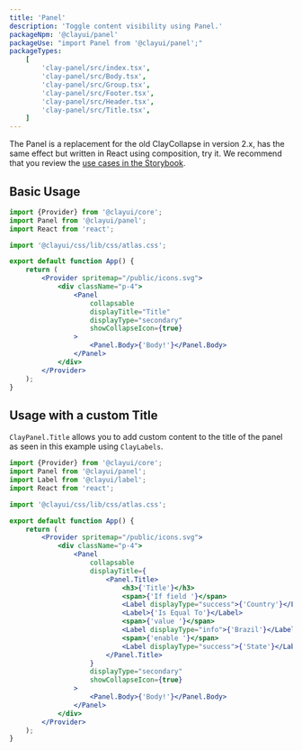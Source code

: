 ```yaml
---
title: 'Panel'
description: 'Toggle content visibility using Panel.'
packageNpm: '@clayui/panel'
packageUse: "import Panel from '@clayui/panel';"
packageTypes:
    [
        'clay-panel/src/index.tsx',
        'clay-panel/src/Body.tsx',
        'clay-panel/src/Group.tsx',
        'clay-panel/src/Footer.tsx',
        'clay-panel/src/Header.tsx',
        'clay-panel/src/Title.tsx',
    ]
---
```


The Panel is a replacement for the old ClayCollapse in version 2.x, has the same effect but written in React using composition, try it. We recommend that you review the [use cases in the Storybook](https://storybook.clayui.com/?path=/story/design-system-components-panel--default).

## Basic Usage

```jsx preview
import {Provider} from '@clayui/core';
import Panel from '@clayui/panel';
import React from 'react';

import '@clayui/css/lib/css/atlas.css';

export default function App() {
	return (
		<Provider spritemap="/public/icons.svg">
			<div className="p-4">
				<Panel
					collapsable
					displayTitle="Title"
					displayType="secondary"
					showCollapseIcon={true}
				>
					<Panel.Body>{'Body!'}</Panel.Body>
				</Panel>
			</div>
		</Provider>
	);
}
```

## Usage with a custom Title

`ClayPanel.Title` allows you to add custom content to the title of the panel as seen in this example using `ClayLabels`.

```jsx preview
import {Provider} from '@clayui/core';
import Panel from '@clayui/panel';
import Label from '@clayui/label';
import React from 'react';

import '@clayui/css/lib/css/atlas.css';

export default function App() {
	return (
		<Provider spritemap="/public/icons.svg">
			<div className="p-4">
				<Panel
					collapsable
					displayTitle={
						<Panel.Title>
							<h3>{'Title'}</h3>
							<span>{'If field '}</span>
							<Label displayType="success">{'Country'}</Label>
							<Label>{'Is Equal To'}</Label>
							<span>{'value '}</span>
							<Label displayType="info">{'Brazil'}</Label>
							<span>{'enable '}</span>
							<Label displayType="success">{'State'}</Label>
						</Panel.Title>
					}
					displayType="secondary"
					showCollapseIcon={true}
				>
					<Panel.Body>{'Body!'}</Panel.Body>
				</Panel>
			</div>
		</Provider>
	);
}
```
